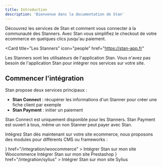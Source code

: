 ```yaml
---
title: Introduction
description: 'Bienvenue dans la documentation de Stan'
---
```


Découvrez les services de Stan et comment vous connecter à la communauté des Stanners. Avec Stan vous simplifiez le checkout de votre ecommerce en quelques clics jusqu'au paiement.

<Card
  title="Les Stanners"
  icon="people"
  href="https://stan-app.fr"
>
  Les Stanners sont les utilisateurs de l'application Stan. Vous n'avez pas besoin de l'application Stan pour intégrer nos services sur votre site.
</Card>

## Commencer l'intégration

Stan propose deux services principaux :

- __Stan Connect__ : récupérer les informations d'un Stanner pour créer une fiche client par exemple
- __Stan Payment__ : initier un paiement

<Note>
Stan Connect est uniquement disponible pour les Stanners.
</Note>
<Note>
Stan Payment est ouvert à tous, même un non Stanner peut payer avec Stan.
</Note>

Intégrez Stan dès maintenant sur votre site ecommerce, nous proposons des modules pour différents CMS ou frameworks :

<CardGroup cols={3}>
  <Card
    title="Stan sur Woocommerce"
    icon={<svg preserveAspectRatio="xMidYMid" version="1.1" viewBox="0 0 256 153" xmlns="http://www.w3.org/2000/svg" xmlns:cc="http://creativecommons.org/ns#" xmlns:dc="http://purl.org/dc/elements/1.1/" xmlns:rdf="http://www.w3.org/1999/02/22-rdf-syntax-ns#"><path d="m23.759 0h208.38c13.187 0 23.863 10.675 23.863 23.863v79.542c0 13.187-10.675 23.863-23.863 23.863h-74.727l10.257 25.118-45.109-25.118h-98.695c-13.187 0-23.863-10.675-23.863-23.863v-79.542c-0.10466-13.083 10.571-23.863 23.758-23.863z" fill="#7f54b3"/>
<path d="m14.578 21.75c1.4569-1.9772 3.6423-3.0179 6.5561-3.226 5.3073-0.41626 8.3252 2.0813 9.0537 7.4927 3.226 21.75 6.7642 40.169 10.511 55.259l22.79-43.395c2.0813-3.9545 4.6829-6.0358 7.8049-6.2439 4.5789-0.3122 7.3886 2.6016 8.5333 8.7415 2.6016 13.841 5.9317 25.6 9.8862 35.59 2.7057-26.433 7.2846-45.476 13.737-57.236 1.561-2.9138 3.8504-4.3707 6.8683-4.5789 2.3935-0.20813 4.5789 0.52033 6.5561 2.0813 1.9772 1.561 3.0179 3.5382 3.226 5.9317 0.10406 1.8732-0.20813 3.4341-1.0407 4.9951-4.0585 7.4927-7.3886 20.085-10.094 37.567-2.6016 16.963-3.5382 30.179-2.9138 39.649 0.20813 2.6016-0.20813 4.8911-1.2488 6.8683-1.2488 2.2894-3.122 3.5382-5.5154 3.7463-2.7057 0.20813-5.5154-1.0406-8.2211-3.8504-9.678-9.8862-17.379-24.663-22.998-44.332-6.7642 13.32-11.759 23.311-14.985 29.971-6.1398 11.759-11.343 17.795-15.714 18.107-2.8098 0.20813-5.2033-2.1854-7.2846-7.1805-5.3073-13.633-11.031-39.961-17.171-78.985-0.41626-2.7057 0.20813-5.0992 1.665-6.9724zm223.64 16.338c-3.7463-6.5561-9.2618-10.511-16.65-12.072-1.9772-0.41626-3.8504-0.62439-5.6195-0.62439-9.9902 0-18.107 5.2033-24.455 15.61-5.4114 8.8455-8.1171 18.628-8.1171 29.346 0 8.013 1.665 14.881 4.9951 20.605 3.7463 6.5561 9.2618 10.511 16.65 12.072 1.9772 0.41626 3.8504 0.62439 5.6195 0.62439 10.094 0 18.211-5.2033 24.455-15.61 5.4114-8.9496 8.1171-18.732 8.1171-29.45 0.10406-8.1171-1.665-14.881-4.9951-20.501zm-13.112 28.826c-1.4569 6.8683-4.0585 11.967-7.9089 15.402-3.0179 2.7057-5.8276 3.8504-8.4293 3.3301-2.4976-0.52033-4.5789-2.7057-6.1398-6.7642-1.2488-3.226-1.8732-6.452-1.8732-9.4699 0-2.6016 0.20813-5.2033 0.72846-7.5967 0.93659-4.2667 2.7057-8.4293 5.5154-12.384 3.4341-5.0992 7.0764-7.1805 10.823-6.452 2.4976 0.52033 4.5789 2.7057 6.1398 6.7642 1.2488 3.226 1.8732 6.452 1.8732 9.4699 0 2.7057-0.20813 5.3073-0.72846 7.7008zm-52.033-28.826c-3.7463-6.5561-9.3659-10.511-16.65-12.072-1.9772-0.41626-3.8504-0.62439-5.6195-0.62439-9.9902 0-18.107 5.2033-24.455 15.61-5.4114 8.8455-8.1171 18.628-8.1171 29.346 0 8.013 1.665 14.881 4.9951 20.605 3.7463 6.5561 9.2618 10.511 16.65 12.072 1.9772 0.41626 3.8504 0.62439 5.6195 0.62439 10.094 0 18.211-5.2033 24.455-15.61 5.4114-8.9496 8.1171-18.732 8.1171-29.45 0-8.1171-1.665-14.881-4.9951-20.501zm-13.216 28.826c-1.4569 6.8683-4.0585 11.967-7.9089 15.402-3.0179 2.7057-5.8276 3.8504-8.4293 3.3301-2.4976-0.52033-4.5789-2.7057-6.1398-6.7642-1.2488-3.226-1.8732-6.452-1.8732-9.4699 0-2.6016 0.20813-5.2033 0.72846-7.5967 0.93658-4.2667 2.7057-8.4293 5.5154-12.384 3.4341-5.0992 7.0764-7.1805 10.823-6.452 2.4976 0.52033 4.5789 2.7057 6.1398 6.7642 1.2488 3.226 1.8732 6.452 1.8732 9.4699 0.10406 2.7057-0.20813 5.3073-0.72846 7.7008z" fill="#fff"/>
</svg>}
    href="/integration/woocommerce"
  >
    Intégrer Stan sur mon site Woocommerce
  </Card>
  <Card
    title="Stan sur Prestashop"
    icon="shop"
    href="/integration/prestashop"
  >
    Intégrer Stan sur mon site Prestashop
  </Card>
  <Card
    title="Stan sur Sylius"
    icon={<svg width="30" height="30" viewBox=".7 .7 141.5 41.6" xmlns="http://www.w3.org/2000/svg"><path d="m52.5 29.3s2.5 2.9 6.1 2.9c2.3 0 4.1-1.4 4.1-3.6 0-5.1-11.7-4.3-11.7-11.8 0-3.6 3.2-6.5 7.7-6.5 2.6 0 6.9 1.2 6.9 4.5v2h-3.2v-1.1c0-1.3-1.8-2.2-3.7-2.2-2.6 0-4.2 1.4-4.2 3.3 0 4.9 11.6 3.8 11.6 11.7 0 3.7-2.9 6.9-7.7 6.9-5.1 0-8-3.6-8-3.6zm19.2 9.9c1.3 0 2.4-1 3-2.5l.8-1.9-5.9-13.7c-.2-.5-.5-.7-1.1-.7h-.4v-2.8h2c1.4 0 1.9.4 2.5 1.7l3.9 9.8c.3.9.6 2.1.6 2.1h.1s.2-1.2.6-2.1l3.6-9.8c.5-1.4 1.1-1.7 2.5-1.7h2v2.8h-.4c-.5 0-.9.1-1.1.7l-7 16.9c-1.1 2.7-3.2 4.1-5.6 4.1-2.6 0-4.1-1.7-4.1-1.7l1.4-2.4c.1 0 1.1 1.2 2.6 1.2zm17.5-24.9c0-.5-.3-.8-.8-.8h-1.4v-2.8h3.3c1.5 0 2.2.7 2.2 2.2v18.4c0 .5.3.8.8.8h1.4v2.8h-3.3c-1.5 0-2.2-.7-2.2-2.2zm10.3 6.8c0-.5-.3-.8-.8-.8h-1.4v-2.8h3.3c1.5 0 2.2.7 2.2 2.2v11.5c0 .5.3.8.8.8h1.4v2.8h-3.3c-1.5 0-2.2-.7-2.2-2.2zm.1-10.4h3v3.5h-3zm9.6 10.4c0-.5-.3-.8-.8-.8h-1.4v-2.8h3.3c1.6 0 2.2.7 2.2 2.1v8.2c0 2.4.5 4.3 3.2 4.3 3.6 0 5.7-3.1 5.7-6.5v-8.1h3.3v13.7c0 .5.3.8.8.8h1.4v2.8h-3.2c-1.5 0-2.2-.7-2.2-1.9v-.7-1h-.1c-.7 1.7-2.9 4-6.4 4-3.9 0-5.9-2.1-5.9-6.6v-7.5zm21.5 8.9s2.1 2.6 5.2 2.6c1.6 0 3-.7 3-2.2 0-3.1-9.5-2.8-9.5-8.4 0-3.3 2.9-4.9 6.4-4.9 2.1 0 5.7.7 5.7 3.4v1.6h-3v-.9c0-1-1.5-1.5-2.6-1.5-2 0-3.2.7-3.2 2.1 0 3.3 9.5 2.6 9.5 8.4 0 3.1-2.7 5.1-6.4 5.1-4.6 0-6.9-3-6.9-3z" fill="#fff"/><path d="m6.5 25.1 8.3 16.6 15.4.1 3.7-5.3z" fill="#2eb99b"/><path d="m.7 26.9 11.2 15.4h18.3l3.7-5.7zm13.4-18.7 5.5 4.2 4.9-9.4-1.7-1.1z" fill="#179e82"/><path d="m30.2 42.3-16.1-34.1 3.5-2.5 18.7 27.2zm-8.9-39.3 10.5 8.5-7.4-10.8z" fill="#2eb99b"/></svg>}
    href="/integration/sylius"
  >
    Intégrer Stan sur mon site Sylius
  </Card>
</CardGroup>